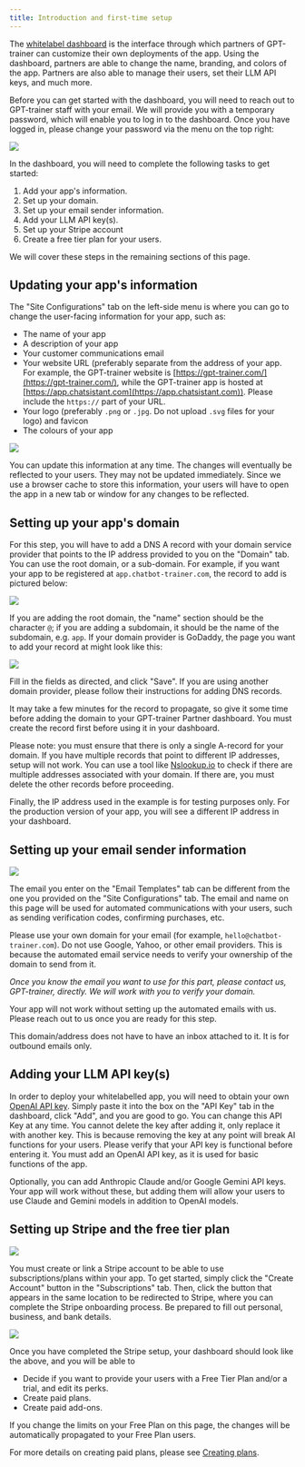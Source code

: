 ```yaml
---
title: Introduction and first-time setup
---
```


The [whitelabel dashboard](https://partners.gpt-trainer.com) is the interface through which partners of GPT-trainer can customize their own deployments of the app. Using the dashboard, partners are able to change the name, branding, and colors of the app. Partners are also able to manage their users, set their LLM API keys, and much more.

Before you can get started with the dashboard, you will need to reach out to GPT-trainer staff with your email. We will provide you with a temporary password, which will enable you to log in to the dashboard. Once you have logged in, please change your password via the menu on the top right:

<Frame>
  <img src="/images/whitelabel-dash-1.png" />
</Frame>

In the dashboard, you will need to complete the following tasks to get started:

1. Add your app's information.
2. Set up your domain.
3. Set up your email sender information.
4. Add your LLM API key(s).
5. Set up your Stripe account
6. Create a free tier plan for your users.

We will cover these steps in the remaining sections of this page.

## Updating your app's information

The "Site Configurations" tab on the left-side menu is where you can go to change the user-facing information for your app, such as:

- The name of your app
- A description of your app
- Your customer communications email
- Your website URL (preferably separate from the address of your app. For example, the GPT-trainer website is [https://gpt-trainer.com/](https://gpt-trainer.com/), while the GPT-trainer app is hosted at [https://app.chatsistant.com](https://app.chatsistant.com)). Please include the `https://` part of your URL.
- Your logo (preferably `.png` or `.jpg`. Do not upload `.svg` files for your logo) and favicon
- The colours of your app

<Frame>
  <img src="/images/whitelabel-dash-2.png" />
</Frame>

You can update this information at any time. The changes will eventually be reflected to your users. They may not be updated immediately. Since we use a browser cache to store this information, your users will have to open the app in a new tab or window for any changes to be reflected.

## Setting up your app's domain

For this step, you will have to add a DNS A record with your domain service provider that points to the IP address provided to you on the "Domain" tab. You can use the root domain, or a sub-domain. For example, if you want your app to be registered at `app.chatbot-trainer.com`, the record to add is pictured below:

<Frame>
  <img src="/images/whitelabel-dash-3.png" />
</Frame>

If you are adding the root domain, the "name" section should be the character `@`; if you are adding a subdomain, it should be the name of the subdomain, e.g. `app`. If your domain provider is GoDaddy, the page you want to add your record at might look like this:

<Frame>
  <img src="/images/whitelabel-dash-4.png" />
</Frame>

Fill in the fields as directed, and click "Save". If you are using another domain provider, please follow their instructions for adding DNS records.

It may take a few minutes for the record to propagate, so give it some time before adding the domain to your GPT-trainer Partner dashboard. You must create the record first before using it in your dashboard.

Please note: you must ensure that there is only a single A-record for your domain. If you have multiple records that point to different IP addresses, setup will not work. You can use a tool like [Nslookup.io](https://www.nslookup.io/website-to-ip-lookup/) to check if there are multiple addresses associated with your domain. If there are, you must delete the other records before proceeding.

Finally, the IP address used in the example is for testing purposes only. For the production version of your app, you will see a different IP address in your dashboard.

## Setting up your email sender information

<Frame>
  <img src="/images/whitelabel-dash-5.png" />
</Frame>

The email you enter on the "Email Templates" tab can be different from the one you provided on the "Site Configurations" tab. The email and name on this page will be used for automated communications with your users, such as sending verification codes, confirming purchases, etc.

Please use your own domain for your email (for example, `hello@chatbot-trainer.com`). Do not use Google, Yahoo, or other email providers. This is because the automated email service needs to verify your ownership of the domain to send from it.

_Once you know the email you want to use for this part, please contact us, GPT-trainer, directly. We will work with you to verify your domain._

<Warning>
  Your app will not work without setting up the automated emails with us. Please
  reach out to us once you are ready for this step.
</Warning>

This domain/address does not have to have an inbox attached to it. It is for outbound emails only.

## Adding your LLM API key(s)

In order to deploy your whitelabelled app, you will need to obtain your own [OpenAI API key](https://platform.openai.com/account/api-keys). Simply paste it into the box on the "API Key" tab in the dashboard, click "Add", and you are good to go. You can change this API Key at any time. You cannot delete the key after adding it, only replace it with another key. This is because removing the key at any point will break AI functions for your users. Please verify that your API key is functional before entering it. You must add an OpenAI API key, as it is used for basic functions of the app.

Optionally, you can add Anthropic Claude and/or Google Gemini API keys. Your app will work without these, but adding them will allow your users to use Claude and Gemini models in addition to OpenAI models.

## Setting up Stripe and the free tier plan

<Frame>
  <img src="/images/whitelabel-dash-6.png" />
</Frame>

You must create or link a Stripe account to be able to use subscriptions/plans within your app. To get started, simply click the "Create Account" button in the "Subscriptions" tab. Then, click the button that appears in the same location to be redirected to Stripe, where you can complete the Stripe onboarding process. Be prepared to fill out personal, business, and bank details.

<Frame>
  <img src="/images/whitelabel-dash-7.png" />
</Frame>

Once you have completed the Stripe setup, your dashboard should look like the above, and you will be able to

- Decide if you want to provide your users with a Free Tier Plan and/or a trial, and edit its perks.
- Create paid plans.
- Create paid add-ons.

If you change the limits on your Free Plan on this page, the changes will be automatically propagated to your Free Plan users.

For more details on creating paid plans, please see [Creating plans](whitelabel-plans).
